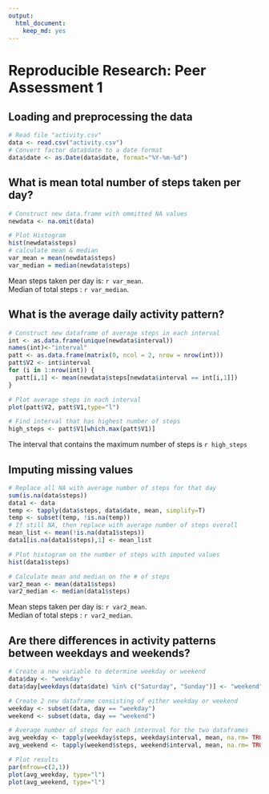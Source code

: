 ```yaml
---
output:
  html_document:
    keep_md: yes
---
```

# Reproducible Research: Peer Assessment 1

## Loading and preprocessing the data
```r
# Read file "activity.csv"
data <- read.csv("activity.csv")
# Convert factor data$date to a date format
data$date <- as.Date(data$date, format="%Y-%m-%d")
```

## What is mean total number of steps taken per day?
```r
# Construct new data.frame with ommitted NA values
newdata <- na.omit(data)

# Plot Histogram
hist(newdata$steps)
# calculate mean & median
var_mean = mean(newdata$steps)
var_median = median(newdata$steps)
```

Mean steps taken per day is: `r var_mean`.   
Median of total steps      : `r var_median`.


## What is the average daily activity pattern?
```r
# Construct new dataframe of average steps in each interval
int <- as.data.frame(unique(newdata$interval))
names(int)<-"interval"
patt <- as.data.frame(matrix(0, ncol = 2, nrow = nrow(int)))
patt$V2 <- int$interval
for (i in 1:nrow(int)) {
  patt[i,1] <- mean(newdata$steps[newdata$interval == int[i,1]])
}

# Plot average steps in each interval
plot(patt$V2, patt$V1,type="l")

# Find interval that has highest number of steps
high_steps <- patt$V1[which.max(patt$V1)]
```

The interval that contains the maximum number of steps is `r high_steps`


## Imputing missing values
```r
# Replace all NA with average number of steps for that day
sum(is.na(data$steps))
data1 <- data
temp <- tapply(data$steps, data$date, mean, simplify=T)
temp <- subset(temp, !is.na(temp))
# If still NA, then replace with average number of steps overall
mean_list <- mean(!is.na(data1$steps))
data1[is.na(data1$steps),1] <- mean_list

# Plot histogram on the number of steps with imputed values
hist(data1$steps)

# Calculate mean and median on the # of steps
var2_mean <- mean(data1$steps)
var2_median <- median(data1$steps)
```

Mean steps taken per day is: `r var2_mean`.   
Median of total steps      : `r var2_median`.

## Are there differences in activity patterns between weekdays and weekends?
```r
# Create a new variable to determine weekday or weekend
data$day <- "weekday"
data$day[weekdays(data$date) %in% c("Saturday", "Sunday")] <- "weekend"

# Create 2 new dataframe consisting of either weekday or weekend
weekday <- subset(data, day == "weekday")
weekend <- subset(data, day == "weekend")

# Average number of steps for each internval for the two dataframes
avg_weekday <- tapply(weekday$steps, weekday$interval, mean, na.rm= TRUE)
avg_weekend <- tapply(weekend$steps, weekend$interval, mean, na.rm= TRUE)

# Plot results
par(mfrow=c(2,1))
plot(avg_weekday, type="l")
plot(avg_weekend, type="l")
```

